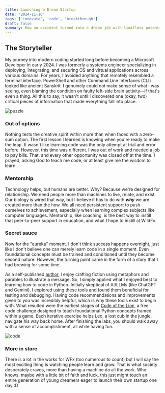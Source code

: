 ```yaml
---
title: Launching a Dream Startup
date: '2024-11-10'
tags: ['innovate', 'code', 'breakthrough']
draft: false
summary: How an accident turned into a dream job with limitless potential. 
---
```


## The Storyteller

My journey into modern coding started long before becoming a Microsoft Developer in early 2024. I was formerly a systems engineer specializing in deploying, integrating, and securing OS and virtual applications across various domains. For years, I avoided anything that remotely resembled a terminal interface. PowerShell and other Command Line Interfaces (CLI) looked like ancient Sanskrit. I genuinely could not make sense of what I was seeing, even blaming the condition on faulty left-side brain activity—if that's even a thing. All this to say, it wasn't until I discovered one (okay, two) critical pieces of information that made everything fall into place.

![puzzle](/static/images/puzzle.png)

### Out of options

Nothing tests the creative spirit within more than when faced with a zero-sum option. The first lesson I learned is knowing when you're ready to make the leap. It wasn't like learning code was the only attempt at trial and error before. However, this time was different. I was out of work and needed a job to pay bills. That, and every other opportunity was closed off at the time. I prayed, asking God to teach me code, or at least give me the wisdom to learn.

### Mentorship

Technology helps, but humans are better. Why? Because we're designed for relationship. We need people more than machines to live, relate, and exist. Our biology is wired that way, but I believe it has to do with <b><i>why</i></b> we are created more than the how. We all need persistent support to push ourselves to achievement, especially when learning complex subjects like computer languages. Mentorship, like coaching, is the best way to instill that peer-to-peer support in education, and what I hope to instill at WildFx.

### Secret sauce

Now for the "eureka" moment. I don't think success happens overnight, just like I don't believe one can merely learn code in a single moment. Even foundational concepts must be trained and conditioned until they become second nature. However, the turning point came in the form of a story that I had brewing for some time.

As a self-published <a href="https://prodigalhouse.net/" target="_blank">author</a>, I enjoy crafting fiction using metaphors and parables to illustrate a message. So, I simply applied what I enjoyed best to learning how to code in Python. Initially skeptical of AI/LLMs (like ChatGPT and Gemini), I explored using these tools and found them beneficial for testing and debugging. Having code recommendations and improvements given to you was incredibly helpful, which is why these tools exist to begin with. What resulted were the earliest stages of <a href="/blog/code-of-the-lion" target="_blank">Code of the Lion</a>, a free code challenge designed to teach foundational Python concepts framed within a game. Each iterative exercise helps Leo, a lost cub in the jungle, navigate his way back home. After finishing the labs, you should walk away with a sense of accomplishment, all while having fun.

![code](/static/images/coding2.png)

### More in store

There is a lot in the works for WFx (too numerous to count) but I will say the most exciting thing is watching people learn and grow. That is what society desperately craves, more than having a machine do all the work. Who knows, maybe with a little bit of faith and luck, this just might touch an entire generation of young dreamers eager to launch their own startup one day :D
